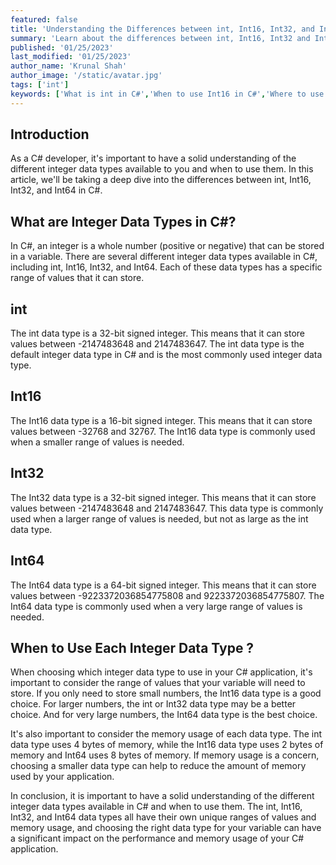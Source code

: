 ```yaml
---
featured: false
title: 'Understanding the Differences between int, Int16, Int32, and Int64 in C#'
summary: 'Learn about the differences between int, Int16, Int32 and Int64 in C#. Understand the range of values, memory usage and when to use each data type in your C# application for optimal performance and memory usage.'
published: '01/25/2023'
last_modified: '01/25/2023'
author_name: 'Krunal Shah'
author_image: '/static/avatar.jpg'
tags: ['int']
keywords: ['What is int in C#','When to use Int16 in C#','Where to use Int32 in C#','How to utilize Int64 in C#','Advantages of int data types in C#','Disadvantages of Int16 in C#','What is the range of values for int in C#','When to use int vs Int16 in C#','Where to use int vs Int32 in C#','How to choose between int and Int64 in C#','Advantages of Int16 over int in C#','Disadvantages of Int32 in C#','What is the memory usage of int in C#','When to use Int16 for memory optimization in C#','Where to use Int32 for memory optimization in C#','How to optimize memory usage with Int64 in C#','Advantages of int over other data types in C#','Disadvantages of Int16 in comparison to other data types in C#','What is the difference between int and Int16 in C#','When to use Int32 over int in C#','Where to use Int64 in comparison to other data types in C#','How to understand the range of values for Int16 in C#','Advantages of Int32 over other data types in C#','Disadvantages of Int64 in comparison to other data types in C#','What is the memory usage of Int16 in C#','When to use Int32 for memory optimization over other data types in C#','Where to use Int64 for memory optimization over other data types in C#','How to optimize memory usage with int in C#','Advantages of Int64 over other data types in C#','Disadvantages of int in comparison to other data types in C#','What is the difference between Int16 and Int32 in C#','When to use Int64 over other data types in C#','Where to use int for memory optimization over other data types in C#','How to understand the range of values for Int32 in C#','Advantages of Int64 over other data types in C#','Disadvantages of int for memory optimization over other data types in C#','What is the memory usage of Int32 in C#','When to use Int64 for memory optimization over int in C#','Where to use int for memory optimization over Int16 in C#','How to optimize memory usage with Int32 in C#','Advantages of Int64 over int in C#','Disadvantages of Int16 for memory optimization over other data types in C#','What is the difference between Int32 and Int64 in C#','When to use int for memory optimization over Int32 in C#','Where to use Int16 for memory optimization over other data types in C#','How to understand the range of values for Int64 in C#','Advantages of int over Int16 in C#','Disadvantages of Int32 for memory optimization over other data types in C#','What is the memory usage of Int64 in C#','When to use int for memory optimization over Int64 in C#']
---
```


## Introduction

As a C# developer, it's important to have a solid understanding of the different integer data types available to you and when to use them. In this article, we'll be taking a deep dive into the differences between int, Int16, Int32, and Int64 in C#.

## What are Integer Data Types in C#?

In C#, an integer is a whole number (positive or negative) that can be stored in a variable. There are several different integer data types available in C#, including int, Int16, Int32, and Int64. Each of these data types has a specific range of values that it can store.

## int

The int data type is a 32-bit signed integer. This means that it can store values between -2147483648 and 2147483647. The int data type is the default integer data type in C# and is the most commonly used integer data type.

## Int16

The Int16 data type is a 16-bit signed integer. This means that it can store values between -32768 and 32767. The Int16 data type is commonly used when a smaller range of values is needed.

## Int32

The Int32 data type is a 32-bit signed integer. This means that it can store values between -2147483648 and 2147483647. This data type is commonly used when a larger range of values is needed, but not as large as the int data type.

## Int64

The Int64 data type is a 64-bit signed integer. This means that it can store values between -9223372036854775808 and 9223372036854775807. The Int64 data type is commonly used when a very large range of values is needed.

## When to Use Each Integer Data Type ?

When choosing which integer data type to use in your C# application, it's important to consider the range of values that your variable will need to store. If you only need to store small numbers, the Int16 data type is a good choice. For larger numbers, the int or Int32 data type may be a better choice. And for very large numbers, the Int64 data type is the best choice.

It's also important to consider the memory usage of each data type. The int data type uses 4 bytes of memory, while the Int16 data type uses 2 bytes of memory and Int64 uses 8 bytes of memory. If memory usage is a concern, choosing a smaller data type can help to reduce the amount of memory used by your application.

In conclusion, it is important to have a solid understanding of the different integer data types available in C# and when to use them. The int, Int16, Int32, and Int64 data types all have their own unique ranges of values and memory usage, and choosing the right data type for your variable can have a significant impact on the performance and memory usage of your C# application.



